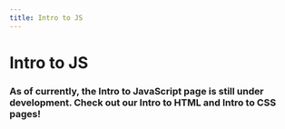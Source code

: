 ```yaml
---
title: Intro to JS
---
```

# Intro to JS

### As of currently, the **Intro to JavaScript** page is still under development. Check out our **Intro to HTML** and **Intro to CSS** pages!
